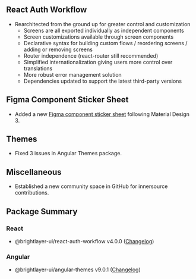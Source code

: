 
## React Auth Workflow

-   Rearchitected from the ground up for greater control and customization
    -   Screens are all exported individually as independent components
    -   Screen customizations available through screen components
    -   Declarative syntax for building custom flows / reordering screens / adding or removing screens
    -   Router independence (react-router still recommended)
    -   Simplified internationalization giving users more control over translations
    -   More robust error management solution
    -   Dependencies updated to support the latest third-party versions

## Figma Component Sticker Sheet

-   Added a new [Figma component sticker sheet](https://www.figma.com/community/file/1293308181354933598/brightlayer-ui-tokens-components-in-material-design-3) following Material Design 3.

## Themes

-   Fixed 3 issues in Angular Themes package.

## Miscellaneous

-   Established a new community space in GitHub for innersource contributions.

## Package Summary

### React

-   @brightlayer-ui/react-auth-workflow v4.0.0 ([Changelog](https://github.com/etn-ccis/blui-react-workflows/blob/master/login-workflow/CHANGELOG.md))

### Angular

-   @brightlayer-ui/angular-themes v9.0.1 ([Changelog](https://github.com/etn-ccis/blui-angular-themes/blob/master/CHANGELOG.md))
